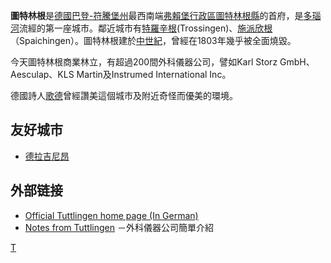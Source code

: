 {{德国城市
| image flag = Image:Banner_Tuttlingen.svg
| 在德国内的位置图 = Image:Lage des Landkreises Rottweil in Deutschland.png
| 所属联邦州 = 巴登-符騰堡州
| 所属行政区 = 弗萊堡行政區
| 所属县 = 圖特林根縣
| 坐标纬度 = 47
| 坐标纬度分 = 59
| 坐标经度 = 08
| 坐标经度分 = 49
| 海拔高度 = 645
| 面积 = 90.48
| 人口 = 34775
| 统计时间 = 2006年12月31日
| 人口密度 = 358
| 邮政编码 = 78501–78532
| 电话区号 = (+49) 7461
| 汽车牌号 = TUT
| 政府地址 = 
| 政府网站 = www.tuttlingen.de
|}}

'''圖特林根'''是[[德國|德國]][[巴登-符騰堡州|巴登-符騰堡州]]最西南端[[弗賴堡行政區|弗賴堡行政區]][[圖特林根縣|圖特林根縣]]的首府，是[[多瑙河|多瑙河]]流經的第一座城市。鄰近城市有[[特羅辛根|特羅辛根]](Trossingen)、[[施派欣根|施派欣根]]（Spaichingen）。圖特林根建於[[中世紀|中世紀]]，曾經在1803年幾乎被全面燒毀。

今天圖特林根商業林立，有超過200間外科儀器公司，譬如Karl Storz GmbH、Aesculap、KLS Martin及Instrumed International Inc。

德國詩人[[歌德|歌德]]曾經讚美這個城市及附近奇怪而優美的環境。

==友好城市==

* {{FRA}} [[德拉吉尼昂|德拉吉尼昂]]

==外部链接==
*[http://www.tuttlingen.de/ Official Tuttlingen home page (In German)]{{Wayback|url=http://www.tuttlingen.de/ |date=20090525134852 }}
*[http://tigerhawk.blogspot.com/2004/05/notes-from-tuttlingen.html Notes from Tuttlingen]{{Wayback|url=http://tigerhawk.blogspot.com/2004/05/notes-from-tuttlingen.html |date=20081109221707 }} －外科儀器公司簡單介紹

{{巴登-符腾堡州行政区划}}

{{Authority control}}
[[Category:巴登-符腾堡州|T]]